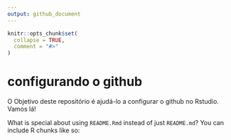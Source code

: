 ```yaml
---
output: github_document
---
```


<!-- README.md is generated from README.Rmd. Please edit that file -->

```r
knitr::opts_chunk$set(
  collapse = TRUE,
  comment = "#>"
)
```

# configurando o github

<!-- badges: start -->
<!-- badges: end -->

O Objetivo deste repositório é ajudá-lo a configurar o github no Rstudio.
Vamos lá!

What is special about using `README.Rmd` instead of just `README.md`? You can include R chunks like so:

